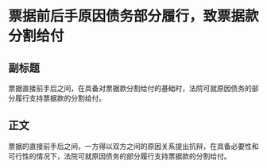 # 票据前后手原因债务部分履行，致票据款分割给付
## 副标题
票据直接前手后之间，在具备对票据款分割给付的基础时，法院可就原因债务的部分履行支持票据款的分割给付。
## 正文
票据的直接前手后之间，一方得以双方之间的原因关系提出抗辩，在具备必要性和可行性的情况下，法院可就原因债务的部分履行支持票据款的分割给付。